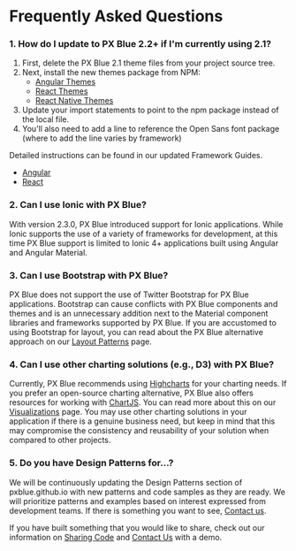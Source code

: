 # Frequently Asked Questions

### 1. How do I update to PX Blue 2.2+ if I'm currently using 2.1?
1. First, delete the PX Blue 2.1 theme files from your project source tree.
2. Next, install the new themes package from NPM:
    - [Angular Themes](https://www.npmjs.com/package/@pxblue/angular-themes)
    - [React Themes](https://www.npmjs.com/package/@pxblue/react-themes)
    - [React Native Themes](https://www.npmjs.com/package/@pxblue/react-native-themes)
3. Update your import statements to point to the npm package instead of the local file.
4. You'll also need to add a line to reference the Open Sans font package (where to add the line varies by framework)

Detailed instructions can be found in our updated Framework Guides. 
* [Angular](/development/frameworks-web/angular)
* [React](/development/frameworks-web/react)

### 2. Can I use Ionic with PX Blue?	
With version 2.3.0, PX Blue introduced support for Ionic applications. While Ionic supports the use of a variety of frameworks for development, at this time PX Blue support is limited to Ionic 4+ applications built using Angular and Angular Material.

### 3. Can I use Bootstrap with PX Blue?
PX Blue does not support the use of Twitter Bootstrap for PX Blue applications. Bootstrap can cause conflicts with PX Blue components and themes and is an unnecessary addition next to the Material component libraries and frameworks supported by PX Blue. If you are accustomed to using Bootstrap for layout, you can read about the PX Blue alternative approach on our [Layout Patterns](/patterns/layout) page.

### 4. Can I use other charting solutions (e.g., D3) with PX Blue?
Currently, PX Blue recommends using [Highcharts](http://www.highcharts.com) for your charting needs. If you prefer an open-source charting alternative, PX Blue also offers resources for working with [ChartJS](https://www.chartjs.org/). You can read more about this on our [Visualizations](/patterns/visualizations) page. You may use other charting solutions in your application if there is a genuine business need, but keep in mind that this may compromise the consistency and reusability of your solution when compared to other projects.

### 5. Do you have Design Patterns for...?
We will be continuously updating the Design Patterns section of pxblue.github.io with new patterns and code samples as they are ready. We will prioritize patterns and examples based on interest expressed from development teams. If there is something you want to see, [Contact us](/community/contactus). 

If you have built something that you would like to share, check out our information on [Sharing Code](/community/sharing) and [Contact Us](/community/contactus) with a demo.
